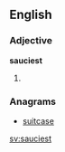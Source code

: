 ==English==

===Adjective===
'''sauciest'''

# {{en-superlative of|saucy}}

===Anagrams===
* [[suitcase#English|suitcase]]

[[sv:sauciest]]
